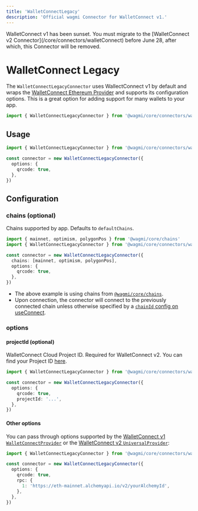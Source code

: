 ```yaml
---
title: 'WalletConnectLegacy'
description: 'Official wagmi Connector for WalletConnect v1.'
---
```



<Callout type="error">
  WalletConnect v1 has been sunset. You must migrate to the [WalletConnect v2
  Connector](/core/connectors/walletConnect) before June 28, after which, this
  Connector will be removed.
</Callout>

# WalletConnect Legacy

The `WalletConnectLegacyConnector` uses WallectConnect v1 by default and wraps the [WalletConnect Ethereum Provider](https://walletconnect.com) and supports its configuration options. This is a great option for adding support for many wallets to your app.

```ts
import { WalletConnectLegacyConnector } from '@wagmi/core/connectors/walletConnectLegacy'
```

## Usage

```ts
import { WalletConnectLegacyConnector } from '@wagmi/core/connectors/walletConnectLegacy'

const connector = new WalletConnectLegacyConnector({
  options: {
    qrcode: true,
  },
})
```

## Configuration

### chains (optional)

Chains supported by app. Defaults to `defaultChains`.

```ts {5}
import { mainnet, optimism, polygonPos } from '@wagmi/core/chains'
import { WalletConnectLegacyConnector } from '@wagmi/core/connectors/walletConnectLegacy'

const connector = new WalletConnectLegacyConnector({
  chains: [mainnet, optimism, polygonPos],
  options: {
    qrcode: true,
  },
})
```

- The above example is using chains from [`@wagmi/core/chains`](/core/chains#wagmicorechains).
- Upon connection, the connector will connect to the previously connected chain unless otherwise specified by a [`chainId` config on useConnect](/core/hooks/useConnect#chainid-optional).

### options

#### projectId (optional)

WalletConnect Cloud Project ID. Required for WalletConnect v2. You can find your Project ID [here](https://cloud.walletconnect.com/sign-in).

```ts {7}
import { WalletConnectLegacyConnector } from '@wagmi/core/connectors/walletConnectLegacy'

const connector = new WalletConnectLegacyConnector({
  options: {
    qrcode: true,
    projectId: '...',
  },
})
```

#### Other options

You can pass through options supported by the [WalletConnect v1 `WalletConnectProvider`](https://github.com/WalletConnect/walletconnect-monorepo/blob/v1.0/packages/helpers/types/index.d.ts#L300-L314) or the [WalletConnect v2 `UniversalProvider`](https://github.com/WalletConnect/walletconnect-monorepo/blob/3f0f22b9b85294caed60cdf74f61363ce5ce686b/providers/universal-provider/src/types/misc.ts#L8-L16):

```ts {4-9}
import { WalletConnectLegacyConnector } from '@wagmi/core/connectors/walletConnectLegacy'

const connector = new WalletConnectLegacyConnector({
  options: {
    qrcode: true,
    rpc: {
      1: 'https://eth-mainnet.alchemyapi.io/v2/yourAlchemyId',
    },
  },
})
```
